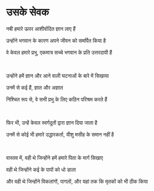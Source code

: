 # उसके सेवक

नबी हमारे ऊपर आशीर्वादित ज्ञान लाए हैं

उन्होंने भगवान के कारण अपने जीवन को समर्पित किया है

वे केवल हमारे प्रभु, एकमात्र सच्चे भगवान के प्रति उत्तरदायी हैं

<p></p>

<br />

उन्होंने हमें ज्ञान और आने वाली घटनाओं के बारे में सिखाया

उनमें से कई हैं, ज्ञात और अज्ञात

निश्चित रूप से, वे सभी प्रभु के लिए कठिन परिश्रम करते हैं

<p></p>

<br />

फिर भी, उन्हें केवल स्वर्गदूतों द्वारा ज्ञान दिया जाता है

उनमें से कोई भी हमारे उद्धारकर्ता, यीशु मसीह के समान नहीं है

<br />

वास्तव में, वही थे जिन्होंने हमें हमारे पिता के मार्ग सिखाए

वही थे जिन्होंने कई के पापों को धो डाला

और वही थे जिन्होंने विकलांगों, पागलों, और यहां तक कि मृतकों को भी ठीक किया

<p></p>